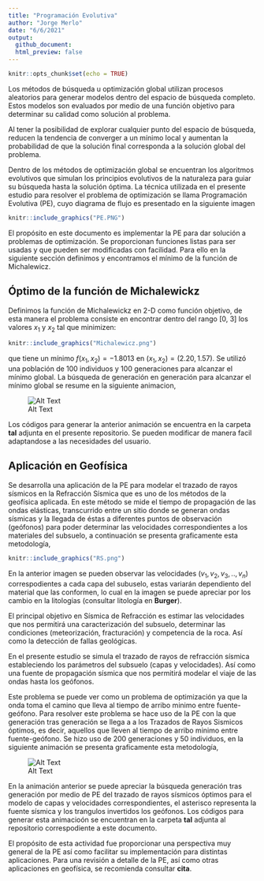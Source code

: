 ```yaml
---
title: "Programación Evolutiva"
author: "Jorge Merlo"
date: "6/6/2021"
output:
  github_document:
  html_preview: false
---
```


```r
knitr::opts_chunk$set(echo = TRUE)
```

Los métodos de búsqueda u optimización global utilizan procesos aleatorios para generar modelos dentro del espacio de búsqueda completo. Estos modelos son evaluados por medio de una función objetivo para determinar su calidad como solución al problema. 

Al tener la posibilidad de explorar cualquier punto del espacio de búsqueda, reducen la tendencia de converger a un mínimo local y aumentan la probabilidad de que la solución final corresponda a la solución global del problema.

Dentro de los métodos de optimización global se encuentran  los algoritmos evolutivos que simulan los principios evolutivos de la naturaleza para guiar su búsqueda hasta la solución óptima. La técnica utilizada en  el presente estudio para resolver el problema de optimización se llama Programación Evolutiva (PE), cuyo diagrama de flujo es presentado en la siguiente imagen

```r
knitr::include_graphics("PE.PNG")
```

El propósito en este documento es implementar la PE para dar solución a problemas de optimización. Se proporcionan funciones listas para ser usadas y que pueden ser modificadas con facilidad. Para ello en la siguiente sección definimos y encontramos el mínimo de la función de Michalewicz. 

## Óptimo de la función de Michalewickz
Definimos la función de Michalewickz en 2-D como función objetivo, de esta manera el problema consiste en encontrar dentro del rango [0, 3] los valores $x_1$ y $x_2$ tal que minimizen: 

<!-- $f(x_1,x_2)= -(sin(x_1) \cdot (\frac{sin(x_1^2)}{\pi})^{2m} -(sin(x_2) \cdot (\frac{sin(x_2^2)}{\pi})^{2m})$ -->

```r
knitr::include_graphics("Michalewicz.png")
```

que tiene un mínimo $f(x_1,x_2) = -1.8013$ en $(x_1, x_2) = (2.20, 1.57)$. Se utilizó una población de 100 individuos y 100 generaciones para alcanzar el mínimo global. La búsqueda de generación en generación para alcanzar el mínimo global se resume en la siguiente animacion,

![Alt Text](mich_pe_animation.gif)

Los códigos para generar la anterior animación se encuentra en la carpeta **tal** adjunta en el presente repositorio. Se pueden modificar de manera facil adaptandose a las necesidades del usuario.

## Aplicación en Geofísica
Se desarrolla una aplicación de la PE para modelar el trazado de rayos sísmicos en la Refracción Sísmica que es uno de los métodos de la geofísica aplicada. En este método se mide el tiempo de propagación de las ondas elásticas, transcurrido entre un sitio donde se generan ondas sísmicas y la llegada de éstas a diferentes puntos de observación (geófonos) para poder determinar las velocidades correspondientes a los materiales del subsuelo, a continuación se presenta graficamente esta metodología,

```r
knitr::include_graphics("RS.png")
```

En la anterior imagen se pueden observar las velocidades ($v_1, v_2, v_3,..,v_n$) correspodientes a cada capa del subuselo, estas variarán dependiento del material que las conformen, lo cual en la imagen se puede apreciar por los cambio en la litologías (consultar litología en **Burger**). 

El principal objetivo en Sísmica de Refracción es estimar las velocidades que nos permitirá una caracterización del subsuelo, determinar las condiciones (meteorización, fracturación) y competencia de la roca. Así como la detección de fallas geológicas. 

En el presente estudio se simula el trazado de rayos de refracción sísmica estableciendo los parámetros del subsuelo (capas y velocidades). Así como una fuente de propagación sísmica que nos permitirá modelar el viaje de las ondas hasta los geófonos. 

Este problema se puede ver como un problema de optimización ya que la onda toma el camino que lleva al tiempo de arribo minimo entre fuente-geófono. Para resolver este problema se hace uso de la PE con la que generación tras generación se llega a a los Trazados de Rayos Sismicos óptimos, es decir, aquellos que lleven al tiempo de arribo minimo entre fuente-geófono. Se hizo uso de 200 generaciones y 50 individuos, en la siguiente animación se presenta graficamente esta metodología,

![Alt Text](refraccion_sismica_pe.gif)

En la animación anterior se puede apreciar la búsqueda generación tras generación por medio de PE del trazado de rayos sísmicos óptimos para el modelo de capas y velocidades correspondientes, el asterisco representa la fuente sísmica y los trangulos invertidos los geófonos. Los códigos para generar esta animacioón se encuentran en la carpeta **tal** adjunta al repositorio correspodiente a este documento.

El propósito de esta actividad fue proporcionar una perspectiva muy general de la PE así como facilitar su implementación para distintas aplicaciones. Para una revisión a detalle de la PE, así como otras aplicaciones en geofísica, se recomienda consultar **cita**.


